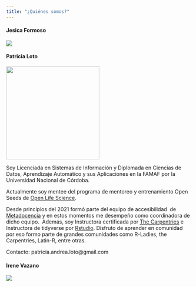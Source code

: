 ```yaml
---
title: "¿Quiénes somos?"
---
```


#### Jesica Formoso

![](images/foto_jesi.png)

#### Patricia Loto

![](images/foto_patri_loto.png){fig-alt="foto de perfil de Patricia Loto" fig-align="left" width="253"}

Soy Licenciada en Sistemas de Información y Diplomada en Ciencias de Datos, Aprendizaje Automático y sus Aplicaciones en la FAMAF por la Universidad Nacional de Córdoba. 

Actualmente soy mentee del programa de mentoreo y entrenamiento Open Seeds de [Open Life Science](https://openlifesci.org/ols-7).

Desde principios del 2021 formó parte del equipo de accesibilidad  de [Metadocencia](https://www.metadocencia.org/) y en estos momentos me desempeño como coordinadora de dicho equipo.  Además, soy Instructora certificada por [The Carpentries](https://carpentries.org/instructors/) e Instructora de tidyverse por [Rstudio](https://education.rstudio.com/trainers/). Disfruto de aprender en comunidad por eso formo parte de grandes comunidades como R-Ladies, the Carpentries, Latin-R, entre otras.

Contacto: patricia.andrea.loto\@gmail.com

#### Irene Vazano

![](images/foto_ire.png)
